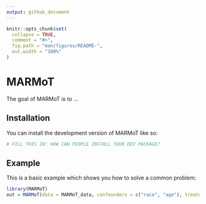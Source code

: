 ```yaml
---
output: github_document
---
```


<!-- README.md is generated from README.Rmd. Please edit that file -->

```r
knitr::opts_chunk$set(
  collapse = TRUE,
  comment = "#>",
  fig.path = "man/figures/README-",
  out.width = "100%"
)
```

# MARMoT

<!-- badges: start -->
<!-- badges: end -->

The goal of MARMoT is to ...

## Installation

You can install the development version of MARMoT like so:

``` r
# FILL THIS IN! HOW CAN PEOPLE INSTALL YOUR DEV PACKAGE?
```

## Example

This is a basic example which shows you how to solve a common problem:

```r
library(MARMoT)
out = MARMoT(data = MARMoT_data, confounders = c("race", "age"), treatment = "hospital", n.cores = 1)
```
